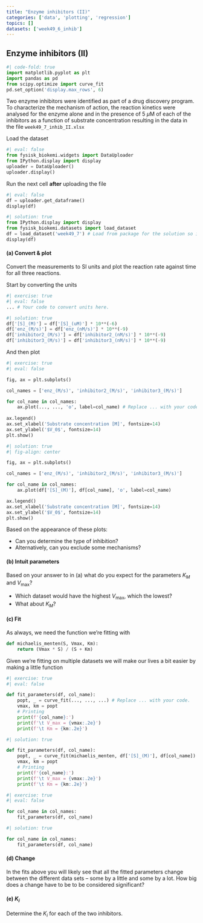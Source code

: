 ```yaml
---
title: "Enzyme inhibitors (II)"
categories: ['data', 'plotting', 'regression']
topics: []
datasets: ['week49_6_inhib']
---
```


## Enzyme inhibitors (II)

```python
#| code-fold: true
import matplotlib.pyplot as plt
import pandas as pd
from scipy.optimize import curve_fit
pd.set_option('display.max_rows', 6)
```

Two enzyme inhibitors were identified as part of a drug discovery program. To characterize the mechanism of action, the reaction kinetics were analysed for the enzyme alone and in the presence of 5 $\mu$M of each of the inhibitors as a function of substrate concentration resulting in the data in the file `week49_7_inhib_II.xlsx`

Load the dataset

```python
#| eval: false
from fysisk_biokemi.widgets import DataUploader
from IPython.display import display 
uploader = DataUploader()
uploader.display()
```

Run the next cell **after** uploading the file

```python
#| eval: false
df = uploader.get_dataframe()
display(df)
```

```python
#| solution: true
from IPython.display import display 
from fysisk_biokemi.datasets import load_dataset
df = load_dataset('week49_7') # Load from package for the solution so it doesn't require to interact.
display(df)

```

#### (a) Convert & plot

Convert the measurements to SI units and plot the reaction rate against time for all three reactions. 

Start by converting the units 
```python
#| exercise: true
#| eval: false
... # Your code to convert units here.
```

```python
#| solution: true
df['[S]_(M)'] = df['[S]_(uM)'] * 10**(-6)
df['enz_(M/s)'] = df['enz_(nM/s)'] * 10**(-9)
df['inhibitor2_(M/s)'] = df['inhibitor2_(nM/s)'] * 10**(-9)
df['inhibitor3_(M/s)'] = df['inhibitor3_(nM/s)'] * 10**(-9)
```

And then plot 

```python
#| exercise: true
#| eval: false

fig, ax = plt.subplots()

col_names = ['enz_(M/s)', 'inhibitor2_(M/s)', 'inhibitor3_(M/s)']

for col_name in col_names:
    ax.plot(..., ..., 'o', label=col_name) # Replace ... with your code here. 
    
ax.legend()
ax.set_xlabel('Substrate concentration [M]', fontsize=14)
ax.set_ylabel('$V_0$', fontsize=14)
plt.show()
```

```python
#| solution: true
#| fig-align: center

fig, ax = plt.subplots()

col_names = ['enz_(M/s)', 'inhibitor2_(M/s)', 'inhibitor3_(M/s)']

for col_name in col_names:
    ax.plot(df['[S]_(M)'], df[col_name], 'o', label=col_name)

ax.legend()
ax.set_xlabel('Substrate concentration [M]', fontsize=14)
ax.set_ylabel('$V_0$', fontsize=14)
plt.show()
```

Based on the appearance of these plots:

- Can you determine the type of inhibition? 
- Alternatively, can you exclude some mechanisms?

#### (b) Intuit parameters

Based on your answer to in (a) what do you expect for the parameters $K_M$ and $V_\mathrm{max}$? 

- Which dataset would have the highest $V_\mathrm{max}$, which the lowest? 
- What about $K_M$? 

#### (c) Fit

As always, we need the function we're fitting with 

```python
def michaelis_menten(S, Vmax, Km):
    return (Vmax * S) / (S + Km)
```

Given we're fitting on multiple datasets we will make our lives a bit easier by making a little function

```python
#| exercise: true
#| eval: false

def fit_parameters(df, col_name):
    popt, _ = curve_fit(..., ..., ...) # Replace ... with your code.
    vmax, km = popt
    # Printing
    print(f'{col_name}:')
    print(f'\t V_max = {vmax:.2e}')
    print(f'\t Km = {km:.2e}')
```

```python
#| solution: true

def fit_parameters(df, col_name):
    popt, _ = curve_fit(michaelis_menten, df['[S]_(M)'], df[col_name])
    vmax, km = popt
    # Printing
    print(f'{col_name}:')
    print(f'\t V_max = {vmax:.2e}')
    print(f'\t Km = {km:.2e}')
```

```python
#| exercise: true
#| eval: false

for col_name in col_names:
    fit_parameters(df, col_name)
```

```python
#| solution: true

for col_name in col_names:
    fit_parameters(df, col_name)
```

#### (d) Change

In the fits above you will likely see that all the fitted parameters change between the different data sets – some by a little and some by a lot. How big does a change have to be to be considered significant?

#### (e) $K_i$

Determine the $K_i$ for each of the two inhibitors. 

